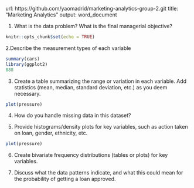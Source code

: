 url: https://github.com/yaomadrid/marketing-analytics-group-2.git
title: "Marketing Analytics"
output: word_document

1. What is the data problem? What is the final managerial objective?


```r
knitr::opts_chunk$set(echo = TRUE)
```

2.Describe the measurement types of each variable

```r
summary(cars)
library(ggplot2)
888


```

3. Create a table summarizing the range or variation in each variable. Add statistics (mean,
median, standard deviation, etc.) as you deem necessary.


```r
plot(pressure)
```

4. How do you handle missing data in this dataset?


5. Provide histograms/density plots for key variables, such as action taken on loan, gender,
ethnicity, etc.
```r
plot(pressure)
```

6. Create bivariate frequency distributions (tables or plots) for key variables.

7. Discuss what the data patterns indicate, and what this could mean for the probability of
getting a loan approved.
